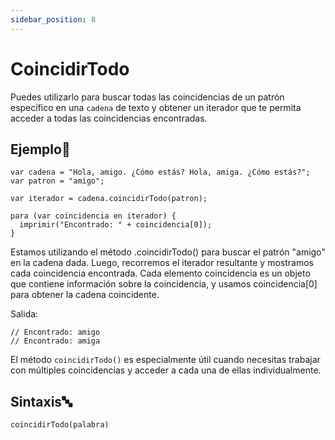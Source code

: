 ```yaml
---
sidebar_position: 8
---
```


# CoincidirTodo

Puedes utilizarlo para buscar todas las coincidencias de un patrón específico en una `cadena` de texto y obtener un iterador que te permita acceder a todas las coincidencias encontradas.

## Ejemplo📝

```dummy
var cadena = "Hola, amigo. ¿Cómo estás? Hola, amiga. ¿Cómo estás?";
var patron = "amigo";

var iterador = cadena.coincidirTodo(patron);

para (var coincidencia en iterador) {
  imprimir("Encontrado: " + coincidencia[0]);
}
```
Estamos utilizando el método .coincidirTodo() para buscar el patrón "amigo" en la cadena dada. Luego, recorremos el iterador resultante y mostramos cada coincidencia encontrada. Cada elemento coincidencia es un objeto que contiene información sobre la coincidencia, y usamos coincidencia[0] para obtener la cadena coincidente.

Salida:
```dummy
// Encontrado: amigo
// Encontrado: amiga
```
El método `coincidirTodo()` es especialmente útil cuando necesitas trabajar con múltiples coincidencias y acceder a cada una de ellas individualmente.

## Sintaxis🔤

```dummy
coincidirTodo(palabra)
```